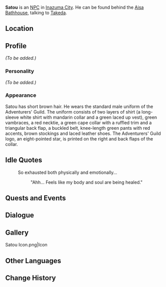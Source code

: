 {{Meta
<!-- REMOVE THIS TEMPLATE AFTER ADDING MISSING INFO -->
|missing_NPC_profile  = yes
}}
{{Character Infobox
|image            = NPC Satou.png
|region           = Inazuma
|affiliation      = Adventurers' Guild
|title            = Adventurer
|type             = NPC
}}
'''Satou''' is an [[NPC]] in [[Inazuma City]]. He can be found behind the [[Aisa Bathhouse]], talking to [[Takeda]].

==Location==
{{Transclude|Takeda|Location}}

==Profile==
<!-- detailed story/lore information goes here -->
''(To be added.)''

===Personality===
''(To be added.)''

===Appearance===
Satou has short brown hair. He wears the standard male uniform of the Adventurers' Guild. The uniform consists of two layers of shirt (a long-sleeve white shirt with mandarin collar and a green laced up vest), green vambraces, a red necktie, a green cape collar with a ruffled trim and a triangular back flap, a buckled belt, knee-length green pants with red accents, brown stockings and laced leather shoes. The Adventurers' Guild logo, an eight-pointed star, is printed on the right and back flaps of the collar.

==Idle Quotes==
{{Dialogue start}}
: {{DIcon|Idle}} So exhausted both physically and emotionally...
:: {{A|VO Satou 01.ogg}} "Ahh... Feels like my body and soul are being healed."
{{Dialogue end}}

==Quests and Events==
{{Quests and Events}}

==Dialogue==
{{Transclude|Takeda|Dialogue}}

==Gallery==
<gallery>
Satou Icon.png|Icon
</gallery>

==Other Languages==
{{Other Languages
|default_hidden = 1
|en      = Satou
|zhs     = 佐藤
|zhs_rm  = Zuǒténg
|zht     = 佐藤
|zht_rm  = Zuǒténg
|ja      = 佐藤
|ja_rm   = Satou
|ko      = 사토
|ko_rm   = Sato
|es      = Satou
|fr      = Satou
|ru      = Сато
|th      = Satou
|vi      = Satou
|de      = Satou
|id      = Satou
|pt      = Satou
|tr      = Satou
|it      = Satou
}}

==Change History==
{{Change History|2.0}}